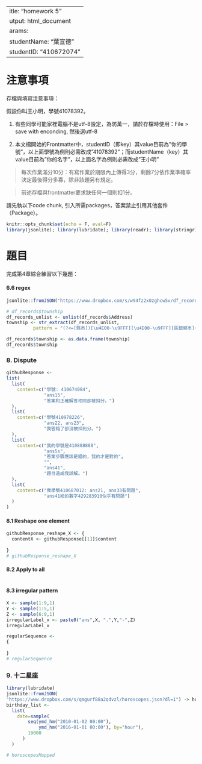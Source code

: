  ---
title: "homework 5"
output: html_document
params:
  studentName: "葉宣德"
  studentID: "410672074"
---

# 注意事項

存檔與填寫注意事項：

假設你叫王小明，學號41078392。

  1. 有些同學可能家裡電腦不是utf-8設定，為防萬一，請於存檔時使用：File > save with enconding, 然後選utf-8

  2. 本文檔開始的Frontmatter中，studentID（即key）其value目前為"你的學號"，以上面學號為例則必需改成"41078392"；而studentName（key）其value目前為"你的名字"，以上面名字為例則必需改成"王小明"
  
> 每次作業滿分10分：有寫作業於期限內上傳得3分，剩餘7分依作業準確率決定最後得分多寡，除非該題另有規定。

> 前述存檔與frontmatter要求缺任何一個則扣1分。

請先執以下code chunk, 引入所需packages，答案禁止引用其他套件（Package）。
```{r setup, include=FALSE}
knitr::opts_chunk$set(echo = F, eval=F)
library(jsonlite); library(lubridate); library(readr); library(stringr); library(purrr)
```

# 題目

完成第4章綜合練習以下幾題：



#### 6.6 regex

```{r data6}
jsonlite::fromJSON("https://www.dropbox.com/s/w94fz2x0zghcw5v/df_records_6_6.json?dl=1") -> df_records
```

```{r ans66}
# df_records$township
df_records_unlist <- unlist(df_records$Address)
township <- str_extract(df_records_unlist, 
          pattern = "(?<=[縣市])[\u4E00-\u9FFF][\u4E00-\u9FFF][區鎮鄉市](?<=[區鎮鄉市])")

df_records$township <- as.data.frame(township)
df_records$township
```

### 8. Dispute

```{r data81}
githubResponse <- 
list(
  list(
    content=c("學號: 410674084",
              "ans15",
              "答案和正確解答相同卻被扣分。")
  ),
  list(
    content=c("學號410978226",
              "ans22, ans23",
              "我答錯了卻沒被扣到分。")
  ),
  list(
    content=c("我的學號是410888888",
              "ans5s",
              "答案步驟應該是錯的，我的才是對的",
              "",
              "ans41",
              "題目造成我誤解。")
  ),
  list(
    content=c("我學號410687012: ans21, ans33有問題",
              "ans41給的數字429283910似乎有問題")
  )
)
```


#### 8.1 Reshape one element

```{r ans81}
githubResponse_reshape_X <- {
  contentX <- githubResponse[[1]]$content
  
}
# githubResponse_reshape_X
```

#### 8.2 Apply to all
```{r ans82}
```

#### 8.3 irregular pattern

```{r data82}
X <- sample(1:9,1)
Y <- sample(1:5,1)
Z <- sample(6:9,1)
irregularLabel_x <- paste0("ans",X, ".",Y,"-",Z)
irregularLabel_x
```

```{r ans83}
regularSequence <- 
{
  
}
# regularSequence
```


### 9. 十二星座

```{r data9}
library(lubridate)
jsonlite::fromJSON(
"https://www.dropbox.com/s/qmgurf88a2qdvzl/horoscopes.json?dl=1") -> horoscopes
birthday_list <-
  list(
    date=sample(
        seq(ymd_hm("2010-01-02 00:00"),
            ymd_hm("2016-01-01 00:00"), by="hour"),
        10000
      )
  )
```

```{r ans9}
# horoscopesMapped
```

